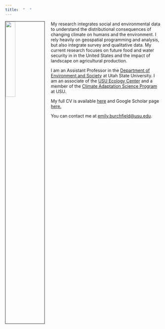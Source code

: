 ```yaml
---
title:  "  "
---
```


<img src="./pics/Burchfield_head_shot.jpg" style="width:25%; border:1px solid; margin-right: 20px" align="left">


My research integrates social and environmental data to understand the distributional consequences of changing climate on humans and the environment. I rely heavily on geospatial programming and analysis, but also integrate survey and qualitative data.  My current research focuses on future food and water security in in the United States and the impact of landscape on agricultural production.

I am an Assistant Professor in the [Department of Environment and Society](https://qcnr.usu.edu/envs/) at Utah State University.  I am an associate of the [USU Ecology Center](https://ecology.usu.edu/) and a member of the [Climate Adaptation Science Program](https://climateadaptation.usu.edu/) at USU.

My full CV is available [here](files/Burchfield_CV.pdf) and Google Scholar page [here.](https://scholar.google.com/citations?user=G-fs5tsAAAAJ&hl=en)

You can contact me at [emily.burchfield@usu.edu](mailto:emily.burchfield@usu.edu).
